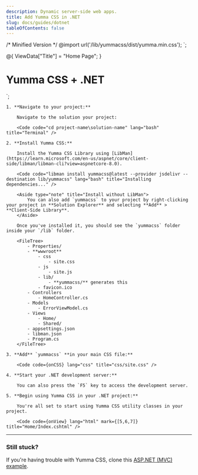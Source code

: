 ```yaml
---
description: Dynamic server-side web apps.
title: Add Yumma CSS in .NET
slug: docs/guides/dotnet
tableOfContents: false
---
```


/* Minified Version */
@import url('/lib/yummacss/dist/yumma.min.css');
`;

@{
    ViewData["Title"] = "Home Page";
}

<div class="ai-c d-f jc-c h-1/1">
  <h1 class="fs-lg fw-700 tc-white">Yumma CSS + .NET</h1>
</div>
`;

<Steps>

    1. **Navigate to your project:**

        Navigate to the solution your project:

        <Code code="cd project-name\solution-name" lang="bash" title="Terminal" />

    2. **Install Yumma CSS:**

        Install the Yumma CSS Library using [LibMan](https://learn.microsoft.com/en-us/aspnet/core/client-side/libman/libman-cli?view=aspnetcore-8.0).

        <Code code="libman install yummacss@latest --provider jsdelivr --destination lib/yummacss" lang="bash" title="Installing dependencies..." />

        <Aside type="note" title="Install without LibMan">
            You can also add `yummacss` to your project by right-clicking your project in **Solution Explorer** and selecting **Add** > **Client-Side Library**.
        </Aside>

        Once you've installed it, you should see the `yummacss` folder inside your `/lib` folder.

        <FileTree>
            - Properties/
            - **wwwroot**
                - css
                    - site.css
                - js
                    - site.js
                - lib/
                    - **yummacss/** generates this
                - favicon.ico
            - Controllers
                - HomeController.cs
            - Models
                - ErrorViewModel.cs
            - Views
                - Home/
                - Shared/
            - appsettings.json
            - libman.json
            - Program.cs
        </FileTree>

    3. **Add** `yummacss` **in your main CSS file:**

        <Code code={onCSS} lang="css" title="css/site.css" />

    4. **Start your .NET development server:**

        You can also press the `F5` key to access the development server.

    5. **Begin using Yumma CSS in your .NET project:**

        You're all set to start using Yumma CSS utility classes in your project.

        <Code code={onView} lang="html" mark={[5,6,7]} title="Home/Index.cshtml" />

</Steps>

---

### Still stuck?

If you're having trouble with Yumma CSS, clone this [ASP.NET (MVC) example](https://github.com/yumma-lib/dotnet-yummacss-example.git).

<Code
  code="git clone https://github.com/yumma-lib/dotnet-yummacss-example.git"
  lang="bash"
  title="Cloning repository..."
/>
